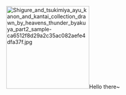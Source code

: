 [[File:Shigure and tsukimiya ayu kanon and kantai collection drawn by heavens thunder byakuya part2 sample-ca6512f8d29a2c35ac082aefe4dfa37f.jpg|thumb|220px|right]]Hello there~